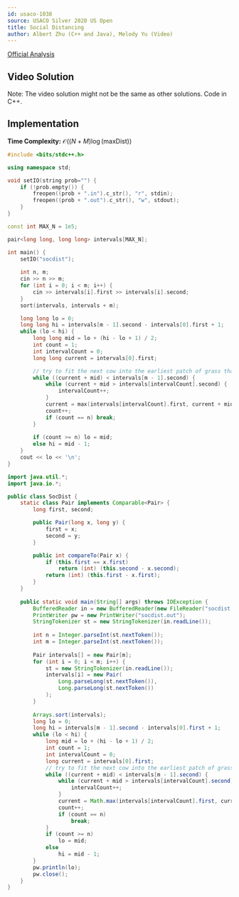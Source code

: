 ```yaml
---
id: usaco-1038
source: USACO Silver 2020 US Open
title: Social Distancing
author: Albert Zhu (C++ and Java), Melody Yu (Video)
---
```


[Official Analysis](http://www.usaco.org/current/data/sol_socdist_silver_open20.html)

## Video Solution

Note: The video solution might not be the same as other solutions. Code in C++.
<Youtube id="mt8QhnFOkr0" />

## Implementation

**Time Complexity:** $\mathcal{O}((N+M)\log (\text{maxDist}))$

<LanguageSection>

<CPPSection>

```cpp
#include <bits/stdc++.h>

using namespace std;

void setIO(string prob="") {
	if (!prob.empty()) {
		freopen((prob + ".in").c_str(), "r", stdin);
		freopen((prob + ".out").c_str(), "w", stdout);
	}
}

const int MAX_N = 1e5;

pair<long long, long long> intervals[MAX_N];

int main() {
	setIO("socdist");
	
	int n, m;
	cin >> n >> m;
	for (int i = 0; i < m; i++) {
		cin >> intervals[i].first >> intervals[i].second;
	}
	sort(intervals, intervals + m);

	long long lo = 0;
	long long hi = intervals[m - 1].second - intervals[0].first + 1;
	while (lo < hi) {
		long long mid = lo + (hi - lo + 1) / 2;
		int count = 1;
		int intervalCount = 0;
		long long current = intervals[0].first;

		// try to fit the next cow into the earliest patch of grass that's available
		while ((current + mid) < intervals[m - 1].second) {
			while (current + mid > intervals[intervalCount].second) {
				intervalCount++;
			}
			current = max(intervals[intervalCount].first, current + mid);
			count++;
			if (count == n) break;
		}
		
		if (count >= n) lo = mid;
		else hi = mid - 1;
	}
	cout << lo << '\n';
}
```

</CPPSection>

<JavaSection>

```java
import java.util.*;
import java.io.*;

public class SocDist {
	static class Pair implements Comparable<Pair> {
		long first, second;

		public Pair(long x, long y) {
			first = x;
			second = y;
		}

		public int compareTo(Pair x) {
			if (this.first == x.first)
				return (int) (this.second - x.second);
			return (int) (this.first - x.first);
		}
	}
	
	public static void main(String[] args) throws IOException {
		BufferedReader in = new BufferedReader(new FileReader("socdist.in"));
		PrintWriter pw = new PrintWriter("socdist.out");
		StringTokenizer st = new StringTokenizer(in.readLine());
		
		int n = Integer.parseInt(st.nextToken());
		int m = Integer.parseInt(st.nextToken());
		
		Pair intervals[] = new Pair[m];
		for (int i = 0; i < m; i++) {
			st = new StringTokenizer(in.readLine());
			intervals[i] = new Pair(
				Long.parseLong(st.nextToken()),
				Long.parseLong(st.nextToken())
			);
		}
		
		Arrays.sort(intervals);
		long lo = 0;
		long hi = intervals[m - 1].second - intervals[0].first + 1;
		while (lo < hi) {
			long mid = lo + (hi - lo + 1) / 2;
			int count = 1;
			int intervalCount = 0;
			long current = intervals[0].first;
			// try to fit the next cow into the earliest patch of grass that's available
			while ((current + mid) < intervals[m - 1].second) {
				while (current + mid > intervals[intervalCount].second) {
					intervalCount++;
				}
				current = Math.max(intervals[intervalCount].first, current + mid);
				count++;
				if (count == n)
					break;
			}
			if (count >= n)
				lo = mid;
			else
				hi = mid - 1;
		}
		pw.println(lo);
		pw.close();
	}
}
```

</JavaSection>

</LanguageSection>
